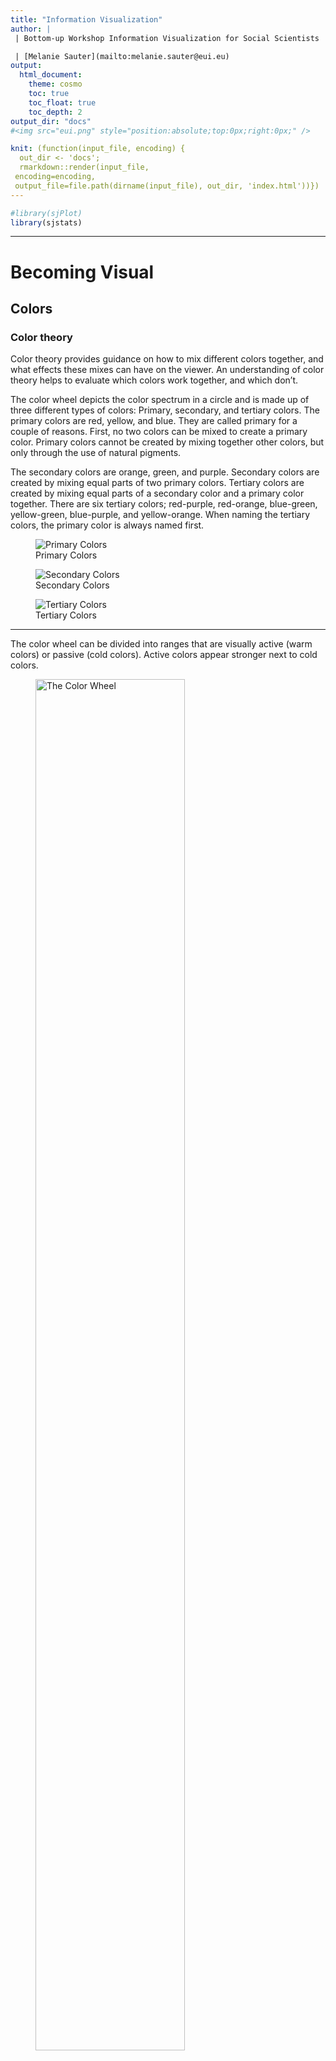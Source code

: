 ```yaml
---
title: "Information Visualization"
author: |
 | Bottom-up Workshop Information Visualization for Social Scientists

 | [Melanie Sauter](mailto:melanie.sauter@eui.eu) 
output: 
  html_document:
    theme: cosmo
    toc: true
    toc_float: true
    toc_depth: 2
output_dir: "docs"
#<img src="eui.png" style="position:absolute;top:0px;right:0px;" />

knit: (function(input_file, encoding) {
  out_dir <- 'docs';
  rmarkdown::render(input_file,
 encoding=encoding,
 output_file=file.path(dirname(input_file), out_dir, 'index.html'))})
---
```

```r
#library(sjPlot)
library(sjstats)
```


***

# Becoming Visual {.tabset}

## Colors

### Color theory

Color theory provides guidance on how to mix different colors together, and what effects these mixes can have on the viewer. An understanding of color theory helps to evaluate which colors work together, and which don't.

The color wheel depicts the color spectrum in a circle and is made up of three different types of colors: Primary, secondary, and tertiary colors. The primary colors are red, yellow, and blue. They are called primary for a couple of reasons.  First, no two colors can be mixed to create a primary color. Primary colors cannot be created by mixing together other colors, but only through the use of natural pigments. 

The secondary colors are orange, green, and purple.  Secondary colors are created by mixing equal parts of two primary colors. 
Tertiary colors are created by mixing equal parts of a secondary color and a primary color together.  There are six tertiary colors; red-purple, red-orange, blue-green, yellow-green, blue-purple, and yellow-orange. When naming the tertiary colors, the primary color is always named first. 



<div class = "row">
<div class = "col-md-4">
![Primary Colors](primary.jpg)
</div>

<div class = "col-md-4">
![Secondary Colors](secondary.jpg)
</div>

<div class = "col-md-4">
![Tertiary Colors](tertiary.jpg)
</div>
</div>

***

The color wheel can be divided into ranges that are visually active (warm colors) or passive (cold colors). Active colors appear stronger next to cold colors. 



![The Color Wheel](colors.jpg){ width=75% }


***

### Color Schemes

Color schemes are practical guidlines on how to mix colors together.

*Monochromatic* means one (mono) color (chroma). A monochromatic color scheme consists of only one color and its shades and tints.


*Analogous colors* are next to each other on the color wheel. They can have an intense yet harmonic effect. 
 
*Complementary colors* are found directly across from each other on the color wheel. They provide a strong contrast.

*Color triads* are three colors that are equally spaced apart from each other on the color wheel. 

*Warm colors* are associated with warm things. 

*Cool colors* are usually associated with cold things. 

***

### Complementary Colors 

<div class = "row">
<div class = "col-md-6">

Complementary Colors  are located opposite each other on the color wheel. Every visual presentation involves figure-ground relationships. This relationship between a subject (or figure) and its surrounding field (ground) will evidence a level of contrast; the more an object contrasts with its surrounds, the more visible it becomes.
</div>

<div class = "col-md-6">
![](complementary.png){ width=75% }
</div>
</div>

<br>


Complementary colors can have interesting and intense effects. This may be a desirable effect, or a problem if there is text involved.

![Complementary Colors](complementary2.jpg){ width=75% }


***

#### Color Values

Value is the darkness or lightness of a color.  When dealing with pure color (hue), value can be affected by adding white or black to a color. Adding white to a color produces a tint. Adding black to a color produces a shade.

![Color Values](colorvalue.jpg){ width=75% }

***

### Color Blindness

Color blindness is the inability to differentiate certain colors. It comes in different forms, but the most common is red-green color blindness. There are multiple causes, but the most common cause is a mutated X Chromosome. Because men have only one X chromosome, they are more often affected by colorblindness Around 8% of adult men suffer from color blindness. Women on the other hand have two X chromosomes, which is why only few women are color blind. 

![Color Values](colorblind.jpg){ width=75% }


The most common type of color blindness is red green color blindness, this type affects about 95% of all color blind people. It means that the affected person can either not see the color red or green or both as colors but only as shades of grey, and hence not distinguish between them. The remaining 5% of colorblindness is made up of blue yellow color blindness, and less commonly – total color blindness. 

Below you can see an R package that tests graphic output for different types of color blindess. The first figure shows a graph as seen by a non-colorblind person. The second figure shows how different types of color blindness affect the vision of the same graph. The R package *colorblindr* can be downloaded  [here](https://github.com/clauswilke/colorblindr)

![Source: Colorblindr R Package](sim1.png){ width=60% }

![Source: Colorblindr R Package](sim.png)

***

### Color Systems

*SUBTRACTIVE COLOR*

The subtractive method is applied when we paint or print colors. As you know from painting, if you add more and more layers of colors, the shade will get darker and end in black. 
This is where the CMYK (Cyan, Magenta, Yellow and Key Color) color system is used. 

*ADDITIVE COLOR*

On digital screens, colors are created with light. If we do not have any light, we see black. The more colors we add, the lighter it gets and ends in white. 
This is when the RGB color system is applied. Most pictures you find on the internet are in the RGB mode and thus not printable. Although most modern office printers automatically convert the colors to CMYK mode, you need to take the color mode into consideration when submitting to a professional printer. 

### Tools to help you choose your colors

The following websites help you choose a harmonic color palette:

http://paletton.com

https://mycolor.space

https://coolors.co 

## Fonts


### What is Typography?
Typography is the style, arrangement, or appearance of typeset matter.
The main goal of typography is presenting information in a way that is readable and easy to consume.

### Classifications

*Serif*
these typefaces are the more traditional ones. “Serifs” are
the little feet or arms that hang off the end of letter strokes, and typically
add a thick/thin look to the letter. Serif fonts are considered the easiest
fonts to read so they are most often used as text or “body” copy

*Sans-Serif*
As the name suggests, sans-serif fonts are 'without serifs' and usually have an overall even stroke weight. Sans serif fonts can evoke a more modern look because they were not created until the 19th century. While they can also be harder to read, they are often used only for small amounts of copy, subheadings, or large headlines. Helvetica is the most universal sans serif font as it is used around the world.

<br>

For large amounts of text, serif fonts are generally thought to move the eye along more effectively and increase reading speed, especially in print (though this obviously depends the characteristics of the specific font used). On the other hand, sans-serif fonts are often favored for online/on-screen text due to their simplified letterforms that display more clearly at various screen resolutions.

### Alignment

- align left

- align right

- align center

- justified

### Widows & Orphans
If a single word or very short line is left at the end of a column it is called a Widow. Likewise if the same is left at the top of the following column this is called an Orphan. Both of these are considered bad typography as they cause distracting shapes in a block of type. They can usually be fixed easily in the same way as the rag, by reworking the line breaks in the column or by editing the copy.

<div class = "row">
<div class = "col-md-6">
![Widow: They have a past but no future](widow.jpg)


</div>

<div class = "col-md-6">

![Orphan: They have no past but a future](orphan.jpg)
</div>
</div>

### Anatomy
![Anatomy of Type](typography.jpg)


### Basic Typography rules

point size should be 10–12 points in printed documents, 15-25 pixels on the web.

line spacing should be 120–145% of the point size.

The average line length should be 45–90 characters (including spaces).

Never use underlining, except perhaps for web links.

Use centered text sparingly.

Use bold or italic as little as possible.

### How to combine fonts

Before you start looking for a font to add to our design and combine it with our body text font, you need to ask yourself: do I really need more than one font? Don’t just add one for the sake of it. There’s no rule in typography that says the more fonts used the better (the contrary is probably more true).

One of the main reasons that pairing serif and sans-serif fonts works so well is that it creates contrast. This idea of contrast brings together multiple concepts that you should be considering, including hierarchy and how fonts complement each other.

Contrast can be achieved in a number of ways, including through style, size, weight, spacing, and color, among others.  The differences help create distinct roles for each font, allowing them to stand out as individual pieces of information.

When combining fonts, you do want contrast, but you don’t want conflict. Just because fonts are different doesn’t mean they will automatically work well together. Generally speaking, typefaces that share a couple qualities — maybe they have similar proportions, or the lowercase letters have the same height (known as “x-height”) — are more likely to look harmonious together, even if the overall appearance differs.

choosing fonts that are too similar (i.e., don’t have enough contrast) becomes problematic. You’ll have trouble establishing a hierarchy because the fonts aren’t visually distinguishable from each other. And any differences that are discernible may look more like a mistake than a purposeful choice.



### Tools for Typography

https://medium.muz.li/typography-that-sacred-cow-ea7a5909ca70

Font Combinations: 
https://www.canva.com/font-combinations/ 
https://archetypeapp.com/

## Technicalities

### Pixel vs. Vector
The key difference between pixel and vector based graphics is how the image is structured. Pixel based graphics are made up from lots of tiny physical squares (or ‘pixels’) where as vector graphics are mapped out using mathematical equations which calculate where the edges of the shapes sit in relation to one another.

As an example; fonts are always created using vectors so that the colours can be changed efficiently and the symbol can be easily scaled up to any size without losing quality. In contrast, digital photographs are always made up of pixels, which allows for a much more efficient blending of the colours as each physical pixel block can be coloured individually – rather than each shape being mapped out and filled with a gradient, as it would have to be if it were made up using vectors.

![Vector vs. Pixel Image](vectore.jpg){ width=50% }


Pixel graphics use a grid of small, square picture elements (pixels) for displaying graphics. Each pixel has a particular position and a particular colour value. The total number of pixels in an image is always the same. If the image is enlarged, the resolution is reduced. Then the image often looks “jagged“. If an interpolation is used the image looks smooth but not as sharp. 
Dataforms: JPG, PNG, TIFF, GIF, PSD, BMP

Vector graphics are created from mathematically defined lines (vectors) and curves.
Vectors draw pictures on the basis of their geometrical characteristics. Vector graphics are not defined by a fixed number of pixels. Therefore they are not dependent on resolution.
During expansion the contours are scaled without affecting the quality of the pictures or increasing the quantity of data. Vector graphics are always displayed or printed in the resolution of the relevant output device. Therefore they are suitable for showing sharp contours and details.
Dataforms: PDF, EPS, AI, CDR, WMF,

### Dataforms



|               | EPS                                                                                                                                                                                                   | GIF                                                                                                                                          | JPEG                                                                                                                                                                   | PDF                                                                                                             | TIFF                                                                                                                                |
|---------------|-------------------------------------------------------------------------------------------------------------------------------------------------------------------------------------------------------|----------------------------------------------------------------------------------------------------------------------------------------------|------------------------------------------------------------------------------------------------------------------------------------------------------------------------|-----------------------------------------------------------------------------------------------------------------|-------------------------------------------------------------------------------------------------------------------------------------|
| Description   | EPS (Encapsulated PostScript) is actually a page description language but is also used for describing images, and especially vector graphics.                                                         | GIF is in most cases used for screen presentations and animations.                                                                           | JPEG (Joint Photographics Experts Group) is the most common format on the Internet because it allows to compress images a lot without limiting the color range such as in GIFs .                           |  PDF (Portable Document Format) is produced by Adobe Acrobat and the format is based on PostScript (PS) format. |  TIFF (Tagged Image File Format) is one of the most common formats.                                                                 |
| Purpose       | A platform-independent printing format.                                                                                                                                                               | GIF (Grafic Interchange Format) is the perfect dataform for Internet figures that only requires up to 256 indexed colours.                                               | Internet publications, presentations, never for print!                                                                                                                 | A cross application/platform description and publishing format.                                                 | Platform independent format for photos etc. TIFF has become a defacto standard for pixel images.                                    |
| Advantages    | EPS has been a de facto standard within the graphic industry during the last fifteen years. It offers a very good printing quality on PS-printers. EPS is mostly used for storing vector information. | Most image software can import and export GIF-files. The file format offers extremely small files which is ideal for internet publications.  | The format offers a very good compression, especially for photos. Thecompression will reduce the file size by approximately 5 to 20 times.                             | Very good printing quality. A standard in desktop publishing. All information will be stored inside a PDF.      | The format is supported in almost every image and word processing software, and it does not compress the data. Ideal for printing.  |
| Disadvantages | There are sometimes problems when printing these files on printers that don’t support the Postscript format.                                                                                          | Maximum 256 colours can be stored in the file. That means that there is always a quality loss when you use it for photos.                    | The format uses a lossy compression. This means that you will loose information every time you save the image.You should not use JPEG as a master copy of your images. | Only limited options to edit a PDF-file.                                                                        | Large images require large storage space. Not the best format for online publications.                                              |

### Image Resolutions

To determine whether your raster images are a suitable resolution for a specific application, you need to check their pixel density. Units of measurement such as dots per inch (DPI) or pixels per inch (PPI) refer to the number of pixels in one inch of the image. These measurements become important when you attempt to use raster images in specific places, such as on the web or in print publications.

The web, historically, displays 72dpi (72 dots or pixels per inch) – a relatively low pixel density however most modern displays are now much higher. That said many images on the web are still in that 72-100 dpi range. While monitors can display higher resolution the web also needs to optimized for speed so images around 100 dpi hit the sweet spot for looking great on a screen but also loading quickly. Raster images with a low DPI in the 72-100 look nice and crisp on the web. But this same low DPI image may not be suitable for printing on a brochure or packaging. To correctly print an image, it should be at least 300dpi, a much higher pixel density than the web displays. Resizing a low DPI image pulled from the web to fit the dimensions of your print project won’t work because the same finite number of pixels only get bigger and begin to distort. For example, let’s say you want to print your logo at 2″x3″ on a brochure. If have a 72dpi jpg of your logo and it’s 2-inches by 3-inches, it will need to be “stretched” to more than 3 times the size to get it up to 300dpi. That 72dpi logo may look great on your computer monitor, but when it prints at 300dpi it will look pixilated. Instead you should use a vector version of your logo (.EPS or .AI) or create a raster (JPG) with the exact dimensions desired and at 300dpi.

***

# Data Visualization {.tabset}

## Basic Principles 

Visualization may not be as precise as statistics, but it provides a unique view onto data that can make it much easier to discover interesting structures than numerical methods. Visualization also provides the context necessary to make better choices and to be more careful when fitting models. Anscombe’s Quartet is a case in point, showing that four datasets that have identical statistical properties can indeed be very different.


![](anscombe.jpg)

When we visualize data, it means that we are encoding data into visual forms such as colors, size, shape, etc. Although our data pretty much decides which type of graphs we can consider, the human brain cannot decode the information of all types of data visualization equally. 

In the mid-1980s, Cleveland and McGill (1985) ran [experiments](http://courses.ischool.berkeley.edu/i247/f05/readings/Cleveland_GraphicalPerception_Science85.pdf) measuring how accurately people were able to perceive the quantitative information encoded by different types of data visualization. People were asked to estimate two values within a chart, or compare values between charts. 
In 2010, Heer & Bostock (2010) [replicated](https://dl.acm.org/citation.cfm?id=1753357) Cleveland’s earlier experiments and added additional assessments, such as rectangular-area graphs. 

The overall pattern of results shows less accurate perception as we move from length-based scales to angles and finally areas. 

![Source: Healy (2019)](cleveland.png)

*Schematic representation of basic perceptual tasks for nine chart types, by Heer and Bostock, following Cleveland and McGill. In both studies, participants were asked to make comparisons of highlighted portions of each chart type, and say which was smaller.*

We best judge a quantity if we have a clear scale on which elements are aligned, such as a denoted y-axis for bar charts. When elements are not clearly marked by a scale, comparison is a bit harder but still good. It is more difficult again to compare the lengths of lines without a common baseline.

We tend to misjudge quantities represented as angles. This is why pie charts are usually a bad idea. We also misjudge areas. We have known for a long time that area-based comparisons of quantities are easily misinterpreted or exaggerated. For example, values in the data might be encoded as lengths which are then squared to make the shape on the graph. The result is that the difference in size between the squares or rectangles area will be much larger than the difference between the two numbers they represent. 


Finally, three-dimensional visualization of data is hardest to interprete.Our ability to scan the dimension of depth (z-axis) is weaker than our ability to grasp the x and y axes. Three-dimensional visualization can look impressive, but they are also harder to judge.



***

### Which chart type should I use?

This is a frequently asked question, and the answer is: There is no best answer. However, you should ask by asking yourself “What would you like to show?”.  Below you can see a basic framework to identify different chart types for different data types. Experiment with different charts to see which chart works best to tell the story in your data.

<br>

![](choosing-chart.jpg)

The most important question you should always ask is: "“What is it about the data that I would like to visualize?”. The struggle of a good visualization is often find not a visualization problem, but an operationalization problem.

Information visualization is not an art, but a systematic process. You need to clarify which attributes of your data you want to highlight, and how these attributes relate to other attributes in the data. 




*When is data visualization useful? *

The less straight-forward the answer to your question, the more useful data visualization might be. If your question is 'how many toothpastes did our company sell in a given year?', you do not need to visualize the numeric answer to that question. However, if you ask how did our toothpaste sells do compared to other toothpaste companies in a given year, a graphic visualization might be useful to look at the differences and comparisons. Vague questions require you to look at your data from different perspectives and angles. Visualizating your data for vague questions can thus be useful to draw inferences based on your own knowledge. 

In most statistic courses for social scientists, creating a graph is part of your statistical analysis. You're being taught to create a graph from your results, to show your effects, or maybe look at the distribution of your data visually. 

This ignors that information visualization can be of much greater use than only showing the outcome of an analysis. In fact, the most cited parts of a paper are usually the parts exploring, describing and interpreting the data at hand, which typically requires good and simple visualization. Exploring data visually might then give you indices on how to further work with the data, e.g. statistical analysis, machine learning, network analysis, etc. In other words, information visualization can be vital in the step to a successful operationalization. 

*Types of information visualization*


![Source: McCandless (2013).](typesinfo.jpg)




### Tables

Tables are usually better than graphics for 20 or less numbers. The special power of graphics comes with large datasets. Tables also work well when the data presentation requires many localized comparisons. 


![Source: New York Times, November 9, 1980.](tufte-table.jpg){ width=65% }


Tables are often presented with rows/cols ordered alphabetically which is good for looking up specific values, but it is bad for seeing patterns, trends, anomalies. It is better to sort rows or columns by means or medians and to shade cells according to values. If you are going to present the numbers, round a lot. Nobody wants to see all those decimals. 

<div class = "row">
<div class = "col-md-6">
![Basic table, hard to stay on the right line when reading it. ](ldc-conflict-2.jpg)

</div>

<div class = "col-md-6">
![Cleaned table, sorted according to countries and status. Shaded areas enhance readability. ](ldc-conflict-1.jpg)

</div>
</div>

## Good and Bad Graphs 

Like good writing, good graphical displays of data communicate ideas with clarity, precision, and efficiency.
Like poor writing, bad graphical displays distort or obscure the data, make it harder to understand or compare, or otherwise thwart the communicative effect which the graph should convey.


### Bad Figures

*Pie Charts*

![Source: https://www.businessinsider.com.au](piechart1.png){ width=75% }

Our main question is, can we really compare the slices to figure out the distinctions in size between each and every pie slice? If we’re just trying to learn that, yeah, EPP is bigger than S&D, then what’s the point of the chart? I could have told you that with two number. 

No, the chart is only useful if we’re able to compare each and every element within it. Look at the single slices, and see if you can figure out an ordering from largest to smallest. 

The reality is, humans aren’t very good at comparing slices of a circle when it comes to size. Now, let’s look at how easily pie charts can be manipulated. 

Here’s that same data as above, only on a 3D Pie Chart: 

![Source: https://www.businessinsider.com.au](piechart2.jpg){ width=75% }

Looking at this chart, S&D  appears to be roughly even with EPP.

But the reality is, that’s because the perspective is distorted, it seems as if red is in fact bigger. 

*Too much going on*

Another mistake is to include too many things that are going on in one graph. Below, you find one such example. In addition, the dots are connected indicating a trend line over time, which is not true as there are several regions from the same year before it changes to the next year. 

![... What?](bad1.jpg){ width=80% }

*Information out of context*

The following example is adapted from Tufte (1983). He shows how data out of context can present untruthful results. When presenting results or effects, you should always show the answer to the question 'compared to what', such as time before/after or other units. 

![*Adapted from Tufte (1983)*](traffic1.jpg){width=60%}

Design that is too data thin should always raise your suspicion and you should consider the question 'compared to what?'. Here, a few more datapoints lead to a completely different conclusion. In the first figure, one could assume that a stricter enforcement of speed limits lead to a significant decrease in traffic deaths. However, the second figure below shows that there was actually a sudden increase before the law enforcement. Thus, the drop might not be correlated with law enforcement. 

![](traffic2.jpg){width=60%}

The line connecting the two datapoints in the first figure could have a variety of other time-paths before and after. 

![](traffic3.jpg)

Bringing other states into the picture further reveals that not only Connecticut had a sudden increase in 1955 in traffic deaths. 

![*Adapted from Tufte (1983)*](traffic4.jpg){width=60%}

Think about the responsibility you have towards your reader. Depending on the platform and publication, showing an untruthful chart can lead to a lie being repeated thousands of times. Here are some principles you should consider in order to keep your graphs truthful (Tufte 1983, 77):
1. The representation of numbers should always be directly proportional to the numerical quantities represented. 
2. Clear labelling should avoid ambiguities in interpreting graphs. In the best case, you write the labelling directly on the graph. Add important event labels. 
3. Show data variation, not design variation. 
4. Graphics shouldn't quote data out of context
5. The number of dimensions in your graph should never exceed the number of dimensions in your data. 

### Good Figures
Coming across a good visualization in this dense information jungle nowadays is a relief, because it is effortless and just poures in. 

*Context is essential*

Good data visualization should always answer the question 'compared to what?'. Too few data in a graph should always alarm you. Consider the example about traffic deaths in the 'bad figures' section. 

*Data-Ink*

Good information visualization should invoke your focus on the substance of the data and nothing else. Statistical graphics are instruments to help people reason about quantitative information. 
Data-Ink is the non-erasable core of a graphic, the non-redundant ink arranged in response to variation in the numbers represented. That ink changes as the data changes. You should try to maximize the share of data-ink in your graph. Erase non-data-ink within reason.

*Chartjunk*

The decoration of graphs produces a lot of ink that is not necessary to understand the data behind the graph. This non-data-ink is called chartjunk. This can include

* unintentional optical art (eye-catching visual additions to a graph that distracts from the actual information and distorts the reader)

* The Grid (Grids are mostly for the intitial plotting of the data, but they carry no information and clutter up the graphic)

* Self-promoting graphics (when the data measures and elements become the design elements)

<div class = "row">
<div class = "col-md-6">
![Redesign Histogram. The left figure is a basic ggplot2 output in R. ](bdldc.jpg)

</div>

<div class = "col-md-6">
![The right figure is more viewer-friendly and has less Chartjunk, typefont is clear, words run from left to right. ](bdldc2.jpg)

</div>
</div>



*Time-Series*

A random sample of 4'000 graphics from 15 popular newspapers and magazins from around the world between 2974 and 1980 showed that 75% of these graphics displayed time-series Tufte (1983). 
The strength of time-series is the natural ordering of the time scale, and the ability to make big data sets with lots of variability easily visual. 


*Maps*

As the importance of location data continues to grow so do the ways you can visualize this information. Maps are great for an intuitive to look at spatial patterns and great for distributing geographic data. In many cases, just by making a map you are doing analysis. That’s because you’re making the map for a reason. You have a question you want the map to help answer: Where has disease ravaged trees? Which communities are in the path of a wildfire? Where are areas of high crime? It’s also because when you make a map, as with any analysis, you’re making decisions about which information to include and how to present that information. Effective visualization is valuable for communicating results and messages clearly in an engaging way. Here are three key decisions that affect the information a map presents and the story it tells.

![Source: flowingdata.com (2019)](bars-vs-grocery.png)


Adding an addiitonal space dimension to time-series (if your data allows) increases explanatory power. The following examples show complex multivariate graphics that are so easy to understand that viewers barely notice the multiple dimensions. 


*Narrative Graphics of Time and Space*

![Minard's visualization of Napoleon's retreat from Moscow, Paris 1885.](Minard Napoleon.jpg)

*Visual Area and Numerical Measure*

![Antonio Gabaglio, Teoria Generale della Statistica (Milan, second edition, 1888).](postale.jpg)



### Interactive /Animated Examples

http://metrocosm.com/global-migration-map.html

https://whitecollar.thenewinquiry.com/#dr5rud9 

https://flowingdata.com/2015/12/15/a-day-in-the-life-of-americans/ 

https://vimeo.com/128373915

Tyler Vigen wrote an [algorithm](http://tylervigen.com/spurious-correlations) that attempts to automatically find things that correlate.

## Resources 

UN Icons
https://thenounproject.com/ochavisual/collection/ocha-humanitarian-icons-v02/

https://vimeo.com/128373915 

https://flowingdata.com/

https://govdna.frontwise.com/#layout/data/country/THA/x/12/y/5/z/8/a/0
 
 https://projects.interacta.io/country-tsne/
 
Tufte in R: http://motioninsocial.com/tufte/#minimal-line-plot
 
 
 

Sarah Leo, a visual journalist at The Economist, looked through the archives and found some charts that could use a re-design.
https://medium.economist.com/mistakes-weve-drawn-a-few-8cdd8a42d368

# Adobe Illustrator

Download a test version: https://www.adobe.com/products/illustrator.html

# Tableau

Tableau is a Business Intelligence tool for visually analyzing the data. Users can create and distribute an interactive and shareable dashboard, which depict the trends, variations, and density of the data in the form of graphs and charts. Tableau can connect to files, relational and Big Data sources to acquire and process data. The software allows data blending and real-time collaboration, which makes it very unique. It is used by businesses, academic researchers, and many government organizations for visual data analysis.


On opening Tableau, you will get the start page showing various data sources. Under the header “Connect”, you have options to choose a file or server or saved data source. Open the text file ldc-conflict.csv. 

![](1_load.jpg){width=100%}

While working on Tableau, data can have Live Connection where any change in the source data will be automatically updated in Tableau. On the other hand, data can be Extracted to Tableau repository so that any change made here will not affect the original source data. The second option uses less memory on your computer. 

Now we’re on the Data Source Page. From here, we can choose which sheets or tables
we’d like to use. We can also change the datatype of each variable. For example, click on the # icon on the variable "Year", and change it from Number to Date. Check whether all the measurement variables are really on 'numeric'. 

Here you can also merge two datafiles. Click on 'Add' next to Connections on the upper left, and load in the 'Continents' Excel file. Now drag that file next to the ldc-conflicts in the dashbard. Click on the merge circles and choose 'Left join', and match on country. Now we have added the Continent to our data, which can be useful for grouping countries. 

![](2_join.jpg){width=60%}


Click on the sheet  1 tab down here at the bottom to start working with your data. 
The data pane on the left is broken up into dimensions and measures that represent the column headers in the excel sheet. What are dimensions and measures? Dimensions are categorical fields, in this case, fields such as date, customer, and Category. These are fields that we want to slice and dice our numerical data by. Dimensions are often discrete. Discrete fields create labels in the chart and are color coded blue in the data pane and in the view. Measures, on the other hand, are our metrics. They are the numbers we want to analyze. 

![](3_barplot.jpg){width=60%}

We simply drag the fields out, let’s bring: Country to rows, Status and Year to columns. Click on country in rows, select measure->count. Now add Conflict to columns. Click on color in the marks bar (it should be conflicts here), and choose another color scheme. 

![](4_colors.jpg){width=60%}


On the bottom left, open another Sheet. Drag the country to Rows, and status to columns. In the right-hand "Show me" pane, click on the map. Drag Status over color and change the color scheme to your liking. 

![](5_map.jpg){width=100%}

In a map, you can add one more variable by duplicating the Longitude and then click on 'dual axis'. 

![](6_dualaxis.jpg){width=80%}

Add the additional variable to color on the dual second Longitude pane. Take conflict, make it an 'attribute' variable, and set the color to grey scale and reduce the opacity. 

![](7_attribute.jpg){width=60%}

You can make an interactive time-series map by dragging year into 'Pages'. If you want to have another variable appear as value, add it to 'tooltip'. The tooltip provides additional information when we hover over marks in the view. 

![](8_pages.jpg){width=60%}

![](9_tooltip.jpg){width=60%}


In Tableau, we can also run simple analytics and create scatterplots. Open a new sheet and drag EVI to columns and bd (battle deaths) to rows. Add country to detail and Continent to color. Drag again bd over 'size'. 

![](10_scatterplot.jpg){width=80%}

In the upper left pane, switch to 'Analytics' and choose 'Trend Line' and simply dragit over the graph. Now go to 'Analysis' in the upper menu, choose Trend Line Options and disable 'show by Continent'. 

![](11_trendline.jpg){width=100%}


We can also leave comments, for example we can mark some of the outliers. Click on the point and choose 'Annotate' and choose 'Mark' or 'Point' and add the country name. 


*Crosstab and Exporting Data*

What if we want the raw numbers behind this timeline? Tableau Desktop makes this very easy to do. We can right click on the viz and copy the data, and then paste it into Excel – or we can simply right-click on the tab and “Duplicate as a Crosstab”. We can easily swap our axes and move Category to the Rows shelf. 

![](12_crosstab.jpg){width=60%}


We can right click on a variable and select Show Highlighter – and select for example by country. You can also shade the areas of the cell according to value. Drag Measure in color, choose square in the Marks pane and click on 'hide mark labels'. Choose the color scheme of your liking. 

![](13_crosstab2.jpg){width=60%}


Click on a new sheet to create a simple time series graph. Add Year and Status to columns, and EVI and civilian deaths to rows. Now you see that non-lDCs seems to have a very high casualty toll in 2009. Let's inspect that further. Let's create a new time-series in a new sheet, but this time we drag onnly Year to column and civilian deaths to row, and color sort by continent. We see that the outlier is in Asia. Let's try to find out which country drives this. Right click on the 'Asia' line and select Group. 

![](14_timeseries.jpg){width=60%}

Now you should have a subb-category of Asia on your left hand variable pane. Open a new sheet and again drag Year to column and civilian deaths to row. Select circles view and Filter by Asia, and color code by country. 

![](15_srilanka.jpg){width=80%}

*Dashboards*

Multiple individual views can be combined into a single, interactive dashboard. Click the new dashboard tab in the bottom. Drag all visualization you want into the dasboard. 

![](15_dashboard.jpg){width=100%}


# References 



Healy, Kiera. 2019. *Data Visualization : A practical introduction.* Princeton Iniversity Press. 

Kastellec, Jonathan P., and Eduardo L. Leoni. 2007. "Using graphs instead of tables in political science." *Perspectives on politics 5*, no. 4: 755-771.

Sosulski, Krista. 2018. *Data Visualization Made Simple: Insights Into Becoming Visual.* Routledge.

Tufte, Edward R. 1983. *The visual display of quantitative information*. Cheshire: Graphics P. 

Tufte, Edward R.. 2006. *Beautiful evidence.* Cheshire, Conn.: Graphics Press.


